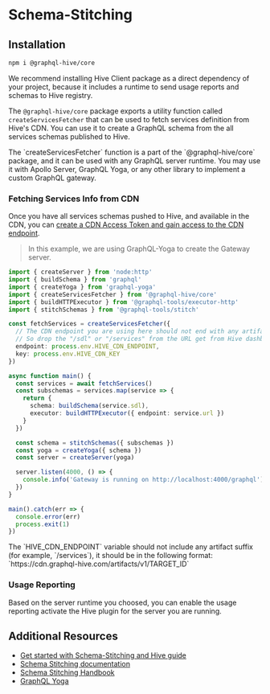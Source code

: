 
# Schema-Stitching

## Installation

```sh npm2yarn
npm i @graphql-hive/core
```

<Callout type="info">
  We recommend installing Hive Client package as a direct dependency of your project, because it
  includes a runtime to send usage reports and schemas to Hive registry.
</Callout>

The `@graphql-hive/core` package exports a utility function called `createServicesFetcher` that can
be used to fetch services definition from Hive's CDN. You can use it to create a GraphQL schema from
the all services schemas published to Hive.

<Callout type="info">
  The `createServicesFetcher` function is a part of the `@graphql-hive/core` package, and it can be
  used with any GraphQL server runtime. You may use it with Apollo Server, GraphQL Yoga, or any
  other library to implement a custom GraphQL gateway.
</Callout>

### Fetching Services Info from CDN

Once you have all services schemas pushed to Hive, and available in the CDN, you can
[create a CDN Access Token and gain access to the CDN endpoint](/docs/high-availability-cdn#cdn-access-tokens).

> In this example, we are using GraphQL-Yoga to create the Gateway server.

```ts
import { createServer } from 'node:http'
import { buildSchema } from 'graphql'
import { createYoga } from 'graphql-yoga'
import { createServicesFetcher } from '@graphql-hive/core'
import { buildHTTPExecutor } from '@graphql-tools/executor-http'
import { stitchSchemas } from '@graphql-tools/stitch'

const fetchServices = createServicesFetcher({
  // The CDN endpoint you are using here should not end with any artifact name.
  // So drop the "/sdl" or "/services" from the URL get from Hive dashboard.
  endpoint: process.env.HIVE_CDN_ENDPOINT,
  key: process.env.HIVE_CDN_KEY
})

async function main() {
  const services = await fetchServices()
  const subschemas = services.map(service => {
    return {
      schema: buildSchema(service.sdl),
      executor: buildHTTPExecutor({ endpoint: service.url })
    }
  })

  const schema = stitchSchemas({ subschemas })
  const yoga = createYoga({ schema })
  const server = createServer(yoga)

  server.listen(4000, () => {
    console.info('Gateway is running on http://localhost:4000/graphql')
  })
}

main().catch(err => {
  console.error(err)
  process.exit(1)
})
```

<Callout>
  The `HIVE_CDN_ENDPOINT` variable should not include any artifact suffix (for example,
  `/services`), it should be in the following format:
  `https://cdn.graphql-hive.com/artifacts/v1/TARGET_ID`
</Callout>

### Usage Reporting

Based on the server runtime you choosed, you can enable the usage reporting activate the Hive plugin
for the server you are running.

## Additional Resources

- [Get started with Schema-Stitching and Hive guide](/docs/get-started/schema-stitching)
- [Schema Stitching documentation](https://the-guild.dev/graphql/stitching/docs)
- [Schema Stitching Handbook](https://the-guild.dev/graphql/stitching/handbook)
- [GraphQL Yoga](https://the-guild.dev/graphql/yoga-server)
